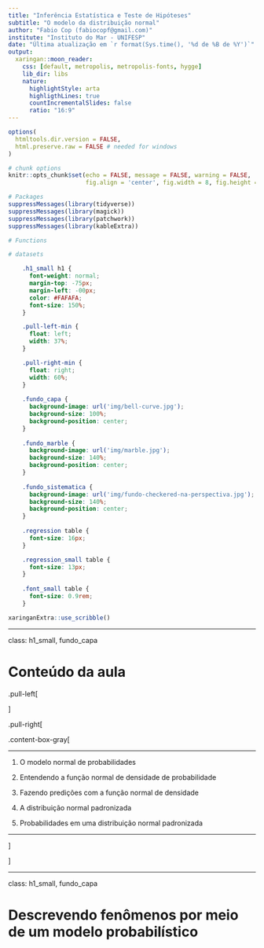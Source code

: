 ```yaml
---
title: "Inferência Estatística e Teste de Hipóteses"
subtitle: "O modelo da distribuição normal"
author: "Fabio Cop (fabiocopf@gmail.com)"
institute: "Instituto do Mar - UNIFESP"
date: "Última atualização em `r format(Sys.time(), '%d de %B de %Y')`"
output:
  xaringan::moon_reader:
    css: [default, metropolis, metropolis-fonts, hygge]
    lib_dir: libs
    nature:
      highlightStyle: arta
      highligthLines: true
      countIncrementalSlides: false
      ratio: "16:9"
---
```


```r
options(
  htmltools.dir.version = FALSE,
  html.preserve.raw = FALSE # needed for windows
)

# chunk options
knitr::opts_chunk$set(echo = FALSE, message = FALSE, warning = FALSE,
                      fig.align = 'center', fig.width = 8, fig.height = 6)

# Packages
suppressMessages(library(tidyverse))
suppressMessages(library(magick))
suppressMessages(library(patchwork))
suppressMessages(library(kableExtra))

# Functions

# datasets

```

``` css
    .h1_small h1 {
      font-weight: normal;
      margin-top: -75px;
      margin-left: -00px;
      color: #FAFAFA;
      font-size: 150%;
    }

    .pull-left-min {
      float: left;
      width: 37%;
    }

    .pull-right-min {
      float: right;
      width: 60%;
    }
    
    .fundo_capa {
      background-image: url('img/bell-curve.jpg');
      background-size: 100%;
      background-position: center;
    }
    
    .fundo_marble {
      background-image: url('img/marble.jpg');
      background-size: 140%;
      background-position: center;
    }
    
    .fundo_sistematica {
      background-image: url('img/fundo-checkered-na-perspectiva.jpg');
      background-size: 140%;
      background-position: center;
    }
    
    .regression table {
      font-size: 16px;
    }

    .regression_small table {
      font-size: 13px;
    }
    
    .font_small table {
      font-size: 0.9rem;
    }
```

```r
xaringanExtra::use_scribble()
```

---

class: h1_small, fundo_capa

# Conteúdo da aula

.pull-left[


]

.pull-right[

.content-box-gray[

___

1. O modelo normal de probabilidades

1. Entendendo a função normal de densidade de probabilidade

1. Fazendo predições com a função normal de densidade

1. A distribuição normal padronizada

1. Probabilidades em uma distribuição normal padronizada

___

]


]

---

class: h1_small, fundo_capa

# Descrevendo fenômenos por meio de um modelo probabilístico

